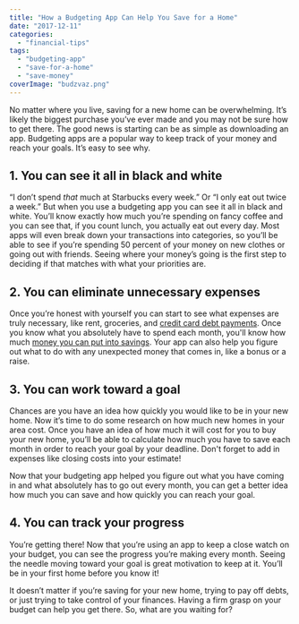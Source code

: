 ```yaml
---
title: "How a Budgeting App Can Help You Save for a Home"
date: "2017-12-11"
categories: 
  - "financial-tips"
tags: 
  - "budgeting-app"
  - "save-for-a-home"
  - "save-money"
coverImage: "budzvaz.png"
---
```


No matter where you live, saving for a new home can be overwhelming. It’s likely the biggest purchase you’ve ever made and you may not be sure how to get there. The good news is starting can be as simple as downloading an app. Budgeting apps are a popular way to keep track of your money and reach your goals. It’s easy to see why.

## 1\. You can see it all in black and white

“I don’t spend _that_ much at Starbucks every week.” Or “I only eat out twice a week.” But when you use a budgeting app you can see it all in black and white. You’ll know exactly how much you’re spending on fancy coffee and you can see that, if you count lunch, you actually eat out every day. Most apps will even break down your transactions into categories, so you’ll be able to see if you’re spending 50 percent of your money on new clothes or going out with friends. Seeing where your money’s going is the first step to deciding if that matches with what your priorities are.

## 2\. You can eliminate unnecessary expenses

Once you’re honest with yourself you can start to see what expenses are truly necessary, like rent, groceries, and [credit card debt payments](/3-strategies-eliminate-credit-card-debt/). Once you know what you absolutely have to spend each month, you'll know how much [money you can put into savings](/how-to-buy-a-ps5-using-budgets-smart-goals). Your app can also help you figure out what to do with any unexpected money that comes in, like a bonus or a raise.

## 3\. You can work toward a goal

Chances are you have an idea how quickly you would like to be in your new home. Now it’s time to do some research on how much new homes in your area cost. Once you have an idea of how much it will cost for you to buy your new home, you’ll be able to calculate how much you have to save each month in order to reach your goal by your deadline. Don't forget to add in expenses like closing costs into your estimate!

Now that your budgeting app helped you figure out what you have coming in and what absolutely has to go out every month, you can get a better idea how much you can save and how quickly you can reach your goal.

## 4\. You can track your progress

You’re getting there! Now that you’re using an app to keep a close watch on your budget, you can see the progress you’re making every month. Seeing the needle moving toward your goal is great motivation to keep at it. You’ll be in your first home before you know it!

It doesn’t matter if you’re saving for your new home, trying to pay off debts, or just trying to take control of your finances. Having a firm grasp on your budget can help you get there. So, what are you waiting for?
